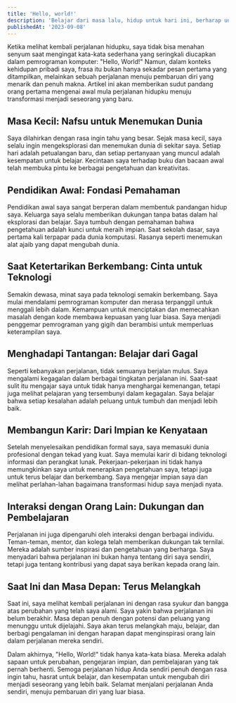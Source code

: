 ```yaml
---
title: 'Hello, world!'
description: 'Belajar dari masa lalu, hidup untuk hari ini, berharap untuk hari esok.'
publishedAt: '2023-09-08'
---
```


Ketika melihat kembali perjalanan hidupku, saya tidak bisa menahan senyum saat mengingat kata-kata sederhana yang seringkali diucapkan dalam pemrograman komputer: "Hello, World!" Namun, dalam konteks kehidupan pribadi saya, frasa itu bukan hanya sekadar pesan pertama yang ditampilkan, melainkan sebuah perjalanan menuju pembaruan diri yang menarik dan penuh makna. Artikel ini akan memberikan sudut pandang orang pertama mengenai awal mula perjalanan hidupku menuju transformasi menjadi seseorang yang baru.

## Masa Kecil: Nafsu untuk Menemukan Dunia

Saya dilahirkan dengan rasa ingin tahu yang besar. Sejak masa kecil, saya selalu ingin mengeksplorasi dan menemukan dunia di sekitar saya. Setiap hari adalah petualangan baru, dan setiap pertanyaan yang muncul adalah kesempatan untuk belajar. Kecintaan saya terhadap buku dan bacaan awal telah membuka pintu ke berbagai pengetahuan dan kreativitas.

## Pendidikan Awal: Fondasi Pemahaman

Pendidikan awal saya sangat berperan dalam membentuk pandangan hidup saya. Keluarga saya selalu memberikan dukungan tanpa batas dalam hal eksplorasi dan belajar. Saya tumbuh dengan pemahaman bahwa pengetahuan adalah kunci untuk meraih impian. Saat sekolah dasar, saya pertama kali terpapar pada dunia komputasi. Rasanya seperti menemukan alat ajaib yang dapat mengubah dunia.

## Saat Ketertarikan Berkembang: Cinta untuk Teknologi

Semakin dewasa, minat saya pada teknologi semakin berkembang. Saya mulai mendalami pemrograman komputer dan merasa terpanggil untuk menggali lebih dalam. Kemampuan untuk menciptakan dan memecahkan masalah dengan kode membawa kepuasan yang luar biasa. Saya menjadi penggemar pemrograman yang gigih dan berambisi untuk memperluas keterampilan saya.

## Menghadapi Tantangan: Belajar dari Gagal

Seperti kebanyakan perjalanan, tidak semuanya berjalan mulus. Saya mengalami kegagalan dalam berbagai tingkatan perjalanan ini. Saat-saat sulit itu mengajar saya untuk tidak hanya menghargai kemenangan, tetapi juga melihat pelajaran yang tersembunyi dalam kegagalan. Saya belajar bahwa setiap kesalahan adalah peluang untuk tumbuh dan menjadi lebih baik.

## Membangun Karir: Dari Impian ke Kenyataan

Setelah menyelesaikan pendidikan formal saya, saya memasuki dunia profesional dengan tekad yang kuat. Saya memulai karir di bidang teknologi informasi dan perangkat lunak. Pekerjaan-pekerjaan ini tidak hanya memungkinkan saya untuk menerapkan pengetahuan saya, tetapi juga untuk terus belajar dan berkembang. Saya mengejar impian saya dan melihat perlahan-lahan bagaimana transformasi hidup saya menjadi nyata.

## Interaksi dengan Orang Lain: Dukungan dan Pembelajaran

Perjalanan ini juga dipengaruhi oleh interaksi dengan berbagai individu. Teman-teman, mentor, dan kolega telah memberikan dukungan tak ternilai. Mereka adalah sumber inspirasi dan pengetahuan yang berharga. Saya menyadari bahwa perjalanan ini bukan hanya tentang diri saya sendiri, tetapi juga tentang kontribusi yang dapat saya berikan kepada orang lain.

## Saat Ini dan Masa Depan: Terus Melangkah

Saat ini, saya melihat kembali perjalanan ini dengan rasa syukur dan bangga atas perubahan yang telah saya alami. Saya yakin bahwa perjalanan ini belum berakhir. Masa depan penuh dengan potensi dan peluang yang menunggu untuk dijelajahi. Saya akan terus melangkah maju, belajar, dan berbagi pengalaman ini dengan harapan dapat menginspirasi orang lain dalam perjalanan mereka sendiri.

Dalam akhirnya, "Hello, World!" tidak hanya kata-kata biasa. Mereka adalah sapaan untuk perubahan, pengejaran impian, dan pembelajaran yang tak pernah berhenti. Semoga perjalanan hidup Anda sendiri penuh dengan rasa ingin tahu, hasrat untuk belajar, dan kesempatan untuk mengubah diri menjadi seseorang yang lebih baik. Selamat menjalani perjalanan Anda sendiri, menuju pembaruan diri yang luar biasa.
